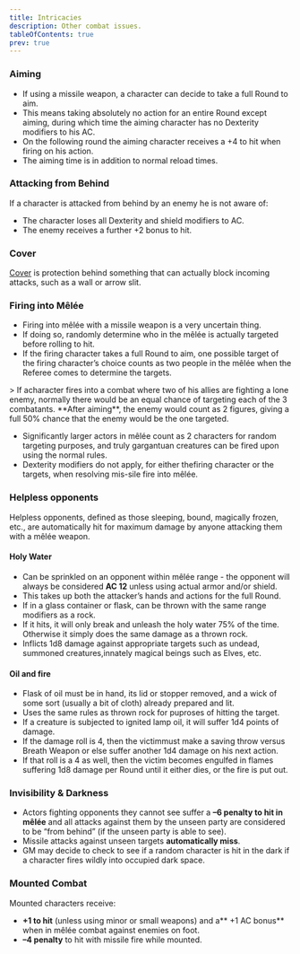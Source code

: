 ```yaml
---
title: Intricacies
description: Other combat issues.
tableOfContents: true
prev: true
---
```



<AbbreviationsAside />

### Aiming

- If using a missile weapon, a character can decide to take a full Round to aim.
- This means taking absolutely no action for an entire Round except aiming, during which time the aiming character has
  no Dexterity modifiers to his AC.
- On the following round the aiming character receives a +4 to hit when firing on his action.
- The aiming time is in addition to normal reload times.

### Attacking from Behind

If a character is attacked from behind by an enemy he is not aware of:

- The character loses all Dexterity and shield modifiers to AC.
- The enemy receives a further +2 bonus to hit.

### Cover

[Cover](../../../reference/armor_cover/) is protection behind something that can actually block incoming attacks, such
as a wall or arrow slit.

### Firing into Mêlée

- Firing into mêlée with a missile weapon is a very uncertain thing.
- If doing so, randomly determine who in the mêlée is actually targeted before rolling to hit.
- If the firing character takes a full Round to aim, one possible target of the firing character’s choice counts as two
  people in the mêlée when the Referee comes to determine the targets.

<Aside type="caution" title="Example">
  > If acharacter fires into a combat where two of his allies are fighting a lone enemy, normally there would be an
  equal chance of targeting each of the 3 combatants. **After aiming**, the enemy would count as 2 figures, giving a
  full 50% chance that the enemy would be the one targeted.
</Aside>

- Significantly larger actors in mêlée count as 2 characters for random targeting purposes, and truly gargantuan
  creatures can be fired upon using the normal rules.
- Dexterity modifiers do not apply, for either thefiring character or the targets, when resolving mis-sile fire into
  mêlée.

### Helpless opponents

Helpless opponents, defined as those sleeping, bound, magically frozen, etc., are automatically hit for maximum damage
by anyone attacking them with a mêlée weapon.

#### Holy Water

- Can be sprinkled on an opponent within mêlée range - the opponent will always be considered **AC 12** unless using
  actual armor and/or shield.
- This takes up both the attacker’s hands and actions for the full Round.
- If in a glass container or flask, can be thrown with the same range modifiers as a rock.
- If it hits, it will only break and unleash the holy water 75% of the time. Otherwise it simply does the same damage as
  a thrown rock.
- Inflicts 1d8 damage against appropriate targets such as undead, summoned creatures,innately magical beings such as
  Elves, etc.

#### Oil and fire

- Flask of oil must be in hand, its lid or stopper removed, and a wick of some sort (usually a bit of cloth) already
  prepared and lit.
- Uses the same rules as thrown rock for puproses of hitting the target.
- If a creature is subjected to ignited lamp oil, it will suffer 1d4 points of damage.
- If the damage roll is 4, then the victimmust make a saving throw versus Breath Weapon or else suffer another 1d4
  damage on his next action.
- If that roll is a 4 as well, then the victim becomes engulfed in flames suffering 1d8 damage per Round until it either
  dies, or the fire is put out.

### Invisibility & Darkness

- Actors fighting opponents they cannot see suffer a **–6 penalty to hit in mêlée** and all attacks against them by the
  unseen party are considered to be “from behind” (if the unseen party is able to see).
- Missile attacks against unseen targets **automatically miss**.
- GM may decide to check to see if a random character is hit in the dark if a character fires wildly into occupied dark
  space.

### Mounted Combat

Mounted characters receive:

- **+1 to hit** (unless using minor or small weapons) and a** +1 AC bonus** when in mêlée combat against enemies on
  foot.
- **–4 penalty** to hit with missile fire while mounted.
